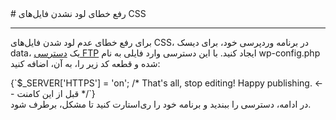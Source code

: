 

<Layout>
<Head>
<title>مستندات رفع خطای لود نشدن فایل‌های CSS در WordPress  - لیارا</title>
</Head>
# رفع خطای لود نشدن فایل‌های CSS
<hr className="mb-2" />

برای رفع خطای عدم لود شدن فایل‌های CSS، در برنامه وردپرسی خود، برای دیسک <Important>data</Important>، یک <a href="/paas/disks/ftp-access" className="blue-link">دسترسی FTP</a> ایجاد کنید. با این دسترسی وارد فایلی به نام <Important>wp-config.php</Important> شده و قطعه کد زیر را، به آن، اضافه کنید:
<div className="h-4" />
<div dir='ltr'>
    <Highlight className="php">
      {`$_SERVER['HTTPS'] = 'on';
/* That's all, stop editing! Happy publishing. <-- قبل از این کامنت */`}
    </Highlight>
</div>
<div className="h-2" />
در ادامه، دسترسی را ببندید و برنامه خود را ری‌استارت کنید تا مشکل، برطرف شود.


</Layout>